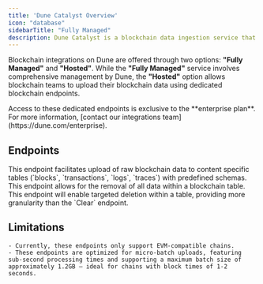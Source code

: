 ```yaml
---
title: 'Dune Catalyst Overview'
icon: "database"
sidebarTitle: "Fully Managed"
description: Dune Catalyst is a blockchain data ingestion service that allows you to easily ingest blockchain data into Dune.
---
```


Blockchain integrations on Dune are offered through two options: **"Fully Managed"** and **"Hosted"**. While the **"Fully Managed"** service involves comprehensive management by Dune, the **"Hosted"** option allows blockchain teams to upload their blockchain data using dedicated blockchain endpoints.

<Info>  
Access to these dedicated endpoints is exclusive to the **enterprise plan**. For more information, [contact our integrations team](https://dune.com/enterprise).
</Info>


## Endpoints

<CardGroup cols={1}>
  <Card
    title="Insert Endpoint"
    icon="upload"
    href="./insert"
  >
    This endpoint facilitates upload of raw blockchain data to content specific tables (`blocks`, `transactions`, `logs`, `traces`) with predefined schemas.
  </Card>
  <Card
    title="Clear Endpoint"
    icon="trash"
    href="./clear"
  >
    This endpoint allows for the removal of all data within a blockchain table.
  </Card>
  <Card
    title="Delete Endpoint"
    icon="bullseye-pointer"
    href="./delete"
  >
    This endpoint will enable targeted deletion within a table, providing more granularity than the `Clear` endpoint.
  </Card>
</CardGroup>


## Limitations 

    - Currently, these endpoints only support EVM-compatible chains.
    - These endpoints are optimized for micro-batch uploads, featuring sub-second processing times and supporting a maximum batch size of approximately 1.2GB — ideal for chains with block times of 1-2 seconds.

